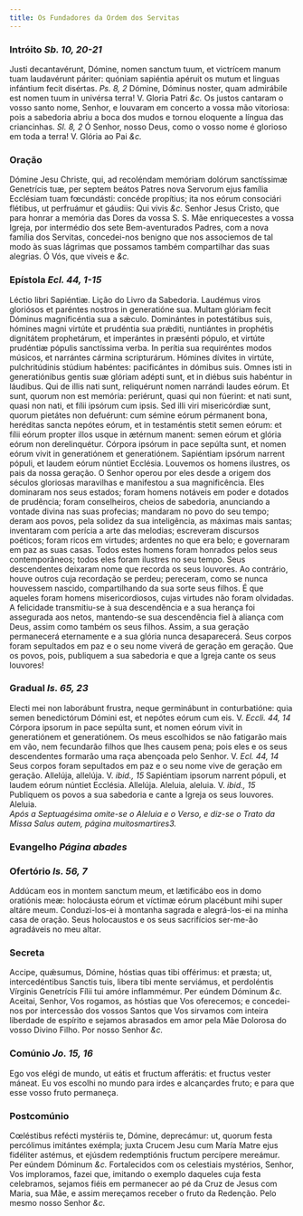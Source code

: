 ```yaml
---
title: Os Fundadores da Ordem dos Servitas
---
```


### Intróito <em>Sb. 10, 20-21</em>

<div class="grid grid-cols-2 gap-5">
  <span class="text-justify">
    Justi decantavérunt, Dómine, nomen sanctum tuum, et victrícem manum tuam
    laudavérunt páriter: quóniam sapiéntia apéruit os mutum et linguas infántium
    fecit disértas. <em>Ps. 8, 2</em> Dómine, Dóminus noster, quam admirábile
    est nomen tuum in univérsa terra! V. Gloria Patri <em>&c.</em>
  </span>
  <span class="text-justify">
    Os justos cantaram o vosso santo nome, Senhor, e louvaram em concerto a
    vossa mão vitoriosa: pois a sabedoria abriu a boca dos mudos e tornou
    eloquente a língua das criancinhas. <em>Sl. 8, 2</em> Ó Senhor, nosso Deus,
    como o vosso nome é glorioso em toda a terra! V. Glória ao Pai <em>&c.</em>
  </span>
</div>

### Oração

<div class="grid grid-cols-2 gap-5">
  <span class="text-justify">
    Dómine Jesu Christe, qui, ad recoléndam memóriam dolórum sanctíssimæ
    Genetrícis tuæ, per septem beátos Patres nova Servorum ejus família
    Ecclésiam tuam fœcundásti: concéde propítius; ita nos eórum consociári
    flétibus, ut perfruámur et gáudiis: Qui vivis <em>&c.</em>
  </span>
  <span class="text-justify">
    Senhor Jesus Cristo, que para honrar a memória das Dores da vossa S. S. Mãe
    enriquecestes a vossa Igreja, por intermédio dos sete Bem-aventurados
    Padres, com a nova família dos Servitas, concedei-nos benigno que nos
    associemos de tal modo às suas lágrimas que possamos também compartilhar das
    suas alegrias. Ó Vós, que viveis e <em>&c.</em>
  </span>
</div>

### Epístola <em>Ecl. 44, 1-15</em>

<div class="grid grid-cols-2 gap-5">
  <span class="text-justify">Léctio libri Sapiéntiæ.</span>
  <span class="text-justify">Lição do Livro da Sabedoria.</span>
  <span class="text-justify">
    Laudémus viros gloriósos et paréntes nostros in generatióne sua. Multam
    glóriam fecit Dóminus magnificéntia sua a sǽculo. Dominántes in potestátibus
    suis, hómines magni virtúte et prudéntia sua prǽditi, nuntiántes in
    prophétis dignitátem prophetárum, et imperántes in præsénti pópulo, et
    virtúte prudéntiæ pópulis sanctíssima verba. In perítia sua requiréntes
    modos músicos, et narrántes cármina scripturárum. Hómines dívites in
    virtúte, pulchritúdinis stúdium habéntes: pacificántes in dómibus suis.
    Omnes isti in generatiónibus gentis suæ glóriam adépti sunt, et in diébus
    suis habéntur in láudibus. Qui de illis nati sunt, reliquérunt nomen
    narrándi laudes eórum. Et sunt, quorum non est memória: periérunt, quasi qui
    non fúerint: et nati sunt, quasi non nati, et fílii ipsórum cum ipsis. Sed
    illi viri misericórdiæ sunt, quorum pietátes non defuérunt: cum sémine eórum
    pérmanent bona, heréditas sancta nepótes eórum, et in testaméntis stetit
    semen eórum: et fílii eórum propter illos usque in ætérnum manent: semen
    eórum et glória eórum non derelinquétur. Córpora ipsórum in pace sepúlta
    sunt, et nomen eórum vivit in generatiónem et generatiónem. Sapiéntiam
    ipsórum narrent pópuli, et laudem eórum núntiet Ecclésia.
  </span>
  <span class="text-justify">
    Louvemos os homens ilustres, os pais da nossa geração. O Senhor operou por
    eles desde a origem dos séculos gloriosas maravilhas e manifestou a sua
    magnificência. Eles dominaram nos seus estados; foram homens notáveis em
    poder e dotados de prudência; foram conselheiros, cheios de sabedoria,
    anunciando a vontade divina nas suas profecias; mandaram no povo do seu
    tempo; deram aos povos, pela solidez da sua inteligência, as máximas mais
    santas; inventaram com perícia a arte das melodias; escreveram discursos
    poéticos; foram ricos em virtudes; ardentes no que era belo; e governaram em
    paz as suas casas. Todos estes homens foram honrados pelos seus
    contemporâneos; todos eles foram ilustres no seu tempo. Seus descendentes
    deixaram nome que recorda os seus louvores. Ao contrário, houve outros cuja
    recordação se perdeu; pereceram, como se nunca houvessem nascido,
    compartilhando da sua sorte seus filhos. É que aqueles foram homens
    misericordiosos, cujas virtudes não foram olvidadas. A felicidade
    transmitiu-se à sua descendência e a sua herança foi assegurada aos netos,
    mantendo-se sua descendência fiel à aliança com Deus, assim como também os
    seus filhos. Assim, a sua geração permanecerá eternamente e a sua glória
    nunca desaparecerá. Seus corpos foram sepultados em paz e o seu nome viverá
    de geração em geração. Que os povos, pois, publiquem a sua sabedoria e que a
    Igreja cante os seus louvores!
  </span>
</div>

### Gradual <em>Is. 65, 23</em>

<div class="grid grid-cols-2 gap-5">
  <span class="text-justify">
    Electi mei non laborábunt frustra, neque germinábunt in conturbatióne: quia
    semen benedictórum Dómini est, et nepótes eórum cum eis. V.
    <em>Eccli. 44, 14</em> Córpora ipsorum in pace sepúlta sunt, et nomen eórum vivit
    in generatiónem et generatiónem.
  </span>
  <span class="text-justify">
    Os meus escolhidos se não fatigarão mais em vão, nem fecundarão filhos que
    lhes causem pena; pois eles e os seus descendentes formarão uma raça
    abençoada pelo Senhor. V. <em>Ecl. 44, 14</em> Seus corpos foram sepultados
    em paz e o seu nome vive de geração em geração.
  </span>
  <span class="text-justify">
    Allelúja, allelúja. V. <em>ibid., 15</em> Sapiéntiam ipsorum narrent pópuli,
    et laudem eórum núntiet Ecclésia. Allelúja.
  </span>
  <span class="text-justify">
    Aleluia, aleluia. V. <em>ibid., 15</em> Publiquem os povos a sua sabedoria e
    cante a Igreja os seus louvores. Aleluia.
  </span>
</div>

<em>
  Após a Septuagésima omite-se o Aleluia e o Verso, e diz-se o Trato da Missa
  Salus autem, página muitosmartires3.
</em>

### Evangelho <em>Página abades</em>

### Ofertório <em>Is. 56, 7</em>

<div class="grid grid-cols-2 gap-5">
  <span class="text-justify">
    Addúcam eos in montem sanctum meum, et lætificábo eos in domo oratiónis meæ:
    holocáusta eórum et víctimæ eórum placébunt mihi super altáre meum.
  </span>
  <span class="text-justify">
    Conduzi-los-ei à montanha sagrada e alegrá-los-ei na minha casa de oração.
    Seus holocaustos e os seus sacrifícios ser-me-ão agradáveis no meu altar.
  </span>
</div>

### Secreta

<div class="grid grid-cols-2 gap-5">
  <span class="text-justify">
    Accipe, quǽsumus, Dómine, hóstias quas tibi offérimus: et præsta; ut,
    intercedéntibus Sanctis tuis, libera tibi mente serviámus, et perdoléntis
    Vírginis Genetrícis Fílii tui amóre inflammémur. Per eúndem Dóminum
    <em>&c.</em>
  </span>
  <span class="text-justify">
    Aceitai, Senhor, Vos rogamos, as hóstias que Vos oferecemos; e concedei-nos
    por intercessão dos vossos Santos que Vos sirvamos com inteira liberdade de
    espírito e sejamos abrasados em amor pela Mãe Dolorosa do vosso Divino
    Filho. Por nosso Senhor <em>&c.</em>
  </span>
</div>

### Comúnio <em>Jo. 15, 16</em>

<div class="grid grid-cols-2 gap-5">
  <span class="text-justify">
    Ego vos elégi de mundo, ut eátis et fructum afferátis: et fructus vester
    máneat.
  </span>
  <span class="text-justify">
    Eu vos escolhi no mundo para irdes e alcançardes fruto; e para que esse
    vosso fruto permaneça.
  </span>
</div>

### Postcomúnio

<div class="grid grid-cols-2 gap-5">
  <span class="text-justify">
    Cœléstibus refécti mystériis te, Dómine, deprecámur: ut, quorum festa
    percólimus imitántes exémpla; juxta Crucem Jesu cum María Matre ejus
    fidéliter astémus, et ejúsdem redemptiónis fructum percípere mereámur. Per
    eúndem Dóminum <em>&c.</em>
  </span>
  <span class="text-justify">
    Fortalecidos com os celestiais mystérios, Senhor, Vos imploramos, fazei que,
    imitando o exemplo daqueles cuja festa celebramos, sejamos fiéis em
    permanecer ao pé da Cruz de Jesus com Maria, sua Mãe, e assim mereçamos
    receber o fruto da Redenção. Pelo mesmo nosso Senhor <em>&c.</em>
  </span>
</div>
